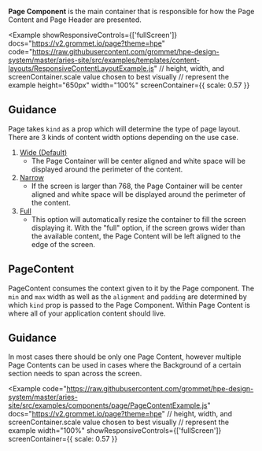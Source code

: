 
**Page Component** is the main container that is responsible for how the Page Content and Page Header are 
presented. 

<Example 
  showResponsiveControls={['fullScreen']}
  docs="https://v2.grommet.io/page?theme=hpe"
  code="https://raw.githubusercontent.com/grommet/hpe-design-system/master/aries-site/src/examples/templates/content-layouts/ResponsiveContentLayoutExample.js"
  // height, width, and screenContainer.scale value chosen to best visually 
  // represent the example
  height="650px"
  width="100%"
  screenContainer={{ scale: 0.57 }}
>
  <ResponsiveContentLayoutExample />
</Example>

## Guidance
Page takes `kind` as a prop which will determine the type of page layout. 
There are 3 kinds of content width options depending on the use case. 
1. [Wide (Default)](https://design-system.hpe.design/templates/page-layouts#wide-default)
   - The Page Container will be center aligned and white space will be displayed around the perimeter of the content.
2. [Narrow](https://design-system.hpe.design/templates/page-layouts#narrow) 
   - If the screen is larger than 768, the Page Container will be center aligned and white space will be displayed around the perimeter of the content.
3. [Full](https://design-system.hpe.design/templates/page-layouts#full)
   - This option will automatically resize the container to fill the screen displaying it. With the "full" option, if the screen grows wider than the available content, the Page Content will be left aligned to the edge of the screen.


## PageContent 
PageContent consumes the context given to it by the Page component. 
The `min` and `max` width as well as the `alignment` and `padding` are determined by which `kind` prop is passed to the Page Component. 
Within Page Content is where all of your application content should live.

## Guidance
In most cases there should be only one Page Content, however multiple Page Contents can be 
used in cases where the Background of a certain section needs to span across the screen. 

<Example
  code="https://raw.githubusercontent.com/grommet/hpe-design-system/master/aries-site/src/examples/components/page/PageContentExample.js"
  docs="https://v2.grommet.io/page?theme=hpe"
  // height, width, and screenContainer.scale value chosen to best visually 
  // represent the example
  width="100%" 
  showResponsiveControls={['fullScreen']}
  screenContainer={{ scale: 0.57 }}
>
  <PageContentExample />
</Example>


